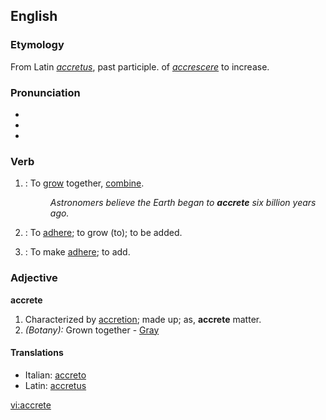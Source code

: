 ==English==

===Etymology===
From Latin ''[[accretus]]'', past participle. of ''[[accrescere]]'' to increase.

===Pronunciation===
*{{IPA|/əˈkriːt/}}
*{{audio|en-us-accrete.ogg|Audio (US)}}
*{{rhymes|iːt}}

===Verb===
{{en-verb|accret|ing}}

# {{intransitive}}: To [[grow]] together, [[combine]].
#: ''Astronomers believe the Earth began to '''accrete''' six billion years ago.''
# {{intransitive}}: To [[adhere]]; to grow (to); to be added.
# {{transitive}}: To make [[adhere]]; to add.

===Adjective===
'''accrete'''

# Characterized by [[accretion]]; made up; as, '''accrete''' matter.
# ''(Botany):'' Grown together - [[Gray]]

====Translations====
*Italian: [[accreto]]
*Latin: [[accretus]]

[[vi:accrete]]